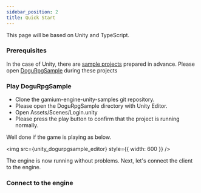 ```yaml
---
sidebar_position: 2
title: Quick Start
---
```



This page will be based on Unity and TypeScript.

### Prerequisites
In the case of Unity, there are [sample projects]((https://github.com/dogu-team/gamium-engine-unity-samples)) prepared in advance. Please open [DoguRpgSample](https://github.com/dogu-team/gamium-engine-unity-samples/tree/main/DoguRpgSample) during these projects


### Play DoguRpgSample
- Clone the gamium-engine-unity-samples git repository.
- Please open the DoguRpgSample directory with Unity Editor.
- Open Assets/Scenes/Login.unity
- Please press the play button to confirm that the project is running normally.

Well done if the game is playing as below.

<img src={unity_dogurpgsample_editor} style={{ width: 600 }} />

The engine is now running without problems. Next, let's connect the client to the engine.


### Connect to the engine